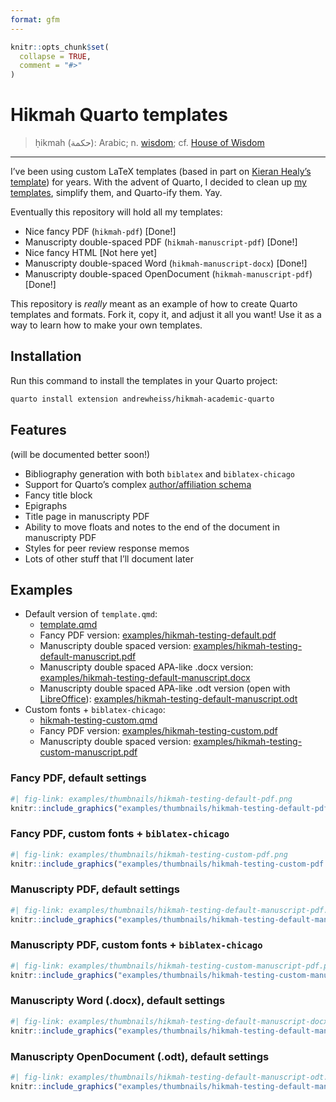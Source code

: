 ```yaml
---
format: gfm
---
```


<!-- README.md is generated from README.qmd. Please edit that file -->

```r
knitr::opts_chunk$set(
  collapse = TRUE,
  comment = "#>"
)
```

# Hikmah Quarto templates

> ḥikmah (حكمة): Arabic; n. [wisdom](https://en.wikipedia.org/wiki/Hikmah); cf. [House of Wisdom](https://en.wikipedia.org/wiki/House_of_Knowledge)

---

I've been using custom LaTeX templates (based in part on [Kieran Healy's template](https://github.com/kjhealy/latex-custom-kjh)) for years. With the advent of Quarto, I decided to clean up [my templates](https://github.com/andrewheiss/portable-pandoc-magic), simplify them, and Quarto-ify them. Yay.

Eventually this repository will hold all my templates:

- Nice fancy PDF (`hikmah-pdf`) [Done!]
- Manuscripty double-spaced PDF (`hikmah-manuscript-pdf`) [Done!]
- Nice fancy HTML [Not here yet]
- Manuscripty double-spaced Word (`hikmah-manuscript-docx`) [Done!]
- Manuscripty double-spaced OpenDocument (`hikmah-manuscript-pdf`) [Done!]

This repository is *really* meant as an example of how to create Quarto templates and formats. Fork it, copy it, and adjust it all you want! Use it as a way to learn how to make your own templates.


## Installation

Run this command to install the templates in your Quarto project:

```bash
quarto install extension andrewheiss/hikmah-academic-quarto
```

## Features

(will be documented better soon!)

- Bibliography generation with both `biblatex` and `biblatex-chicago`
- Support for Quarto's complex [author/affiliation schema](https://quarto.org/docs/journals/authors.html)
- Fancy title block
- Epigraphs
- Title page in manuscripty PDF
- Ability to move floats and notes to the end of the document in manuscripty PDF
- Styles for peer review response memos
- Lots of other stuff that I'll document later


## Examples

- Default version of `template.qmd`:
  - [template.qmd](template.qmd)
  - Fancy PDF version: [examples/hikmah-testing-default.pdf](examples/hikmah-testing-default.pdf)
  - Manuscripty double spaced version: [examples/hikmah-testing-default-manuscript.pdf](examples/hikmah-testing-default-manuscript.pdf)
  - Manuscripty double spaced APA-like .docx version: [examples/hikmah-testing-default-manuscript.docx](examples/hikmah-testing-default-manuscript.docx)
  - Manuscripty double spaced APA-like .odt version (open with [LibreOffice](https://www.libreoffice.org/)): [examples/hikmah-testing-default-manuscript.odt](examples/hikmah-testing-default-manuscript.odt)

- Custom fonts + `biblatex-chicago`:
  - [hikmah-testing-custom.qmd](hikmah-testing-custom.qmd)
  - Fancy PDF version: [examples/hikmah-testing-custom.pdf](examples/hikmah-testing-custom.pdf)
  - Manuscripty double spaced version: [examples/hikmah-testing-custom-manuscript.pdf](examples/hikmah-testing-custom-manuscript.pdf)


### Fancy PDF, default settings

```r
#| fig-link: examples/thumbnails/hikmah-testing-default-pdf.png
knitr::include_graphics("examples/thumbnails/hikmah-testing-default-pdf.png", dpi = 600)
```

### Fancy PDF, custom fonts + `biblatex-chicago`

```r
#| fig-link: examples/thumbnails/hikmah-testing-custom-pdf.png
knitr::include_graphics("examples/thumbnails/hikmah-testing-custom-pdf.png", dpi = 600)
```

### Manuscripty PDF, default settings

```r
#| fig-link: examples/thumbnails/hikmah-testing-default-manuscript-pdf.png
knitr::include_graphics("examples/thumbnails/hikmah-testing-default-manuscript-pdf.png", dpi = 600)
```

### Manuscripty PDF, custom fonts + `biblatex-chicago`

```r
#| fig-link: examples/thumbnails/hikmah-testing-custom-manuscript-pdf.png
knitr::include_graphics("examples/thumbnails/hikmah-testing-custom-manuscript-pdf.png", dpi = 600)
```

### Manuscripty Word (.docx), default settings

```r
#| fig-link: examples/thumbnails/hikmah-testing-default-manuscript-docx.png
knitr::include_graphics("examples/thumbnails/hikmah-testing-default-manuscript-docx.png", dpi = 600)
```

### Manuscripty OpenDocument (.odt), default settings

```r
#| fig-link: examples/thumbnails/hikmah-testing-default-manuscript-odt.png
knitr::include_graphics("examples/thumbnails/hikmah-testing-default-manuscript-odt.png", dpi = 600)
```
